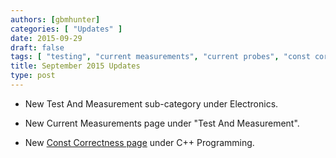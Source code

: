 ```yaml
---
authors: [gbmhunter]
categories: [ "Updates" ]
date: 2015-09-29
draft: false
tags: [ "testing", "current measurements", "current probes", "const correctness", "C++" ]
title: September 2015 Updates
type: post
---
```


* New Test And Measurement sub-category under Electronics.

* New Current Measurements page under "Test And Measurement".

* New [Const Correctness page](/programming/languages/c-plus-plus/const-correctness) under C++ Programming.
